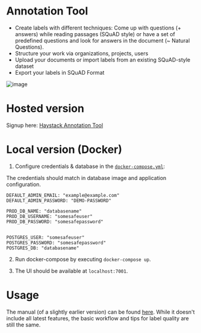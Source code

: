# Annotation Tool

- Create labels with different techniques: Come up with questions (+ answers) while reading passages (SQuAD style) or have a set of predefined questions and look for answers in the document (~ Natural Questions).
- Structure your work via organizations, projects, users
- Upload your documents or import labels from an existing SQuAD-style dataset
- Export your labels in SQuAD Format

![image](/img/annotation_tool.png)

# Hosted version

Signup here: [Haystack Annotation Tool](https://annotate.deepset.ai/login)

# Local version (Docker)

1. Configure credentials & database in the [`docker-compose.yml`](https://github.com/deepset-ai/haystack/blob/master/annotation_tool/docker-compose.yml):

The credentials should match in database image and application configuration.

    DEFAULT_ADMIN_EMAIL: "example@example.com"
    DEFAULT_ADMIN_PASSWORD: "DEMO-PASSWORD"

    PROD_DB_NAME: "databasename"
    PROD_DB_USERNAME: "somesafeuser"
    PROD_DB_PASSWORD: "somesafepassword"


    POSTGRES_USER: "somesafeuser"
    POSTGRES_PASSWORD: "somesafepassword"
    POSTGRES_DB: "databasename"

2. Run docker-compose by executing `docker-compose up`.

3. The UI should be available at `localhost:7001`.

# Usage

The manual (of a slightly earlier version) can be found [here](https://drive.google.com/file/d/1Wv3OIC0Z7ibHIzOm9Xw_r0gjTFmpl-33/view). While it doesn't include all latest features, the basic workflow and tips for label quality are still the same.
